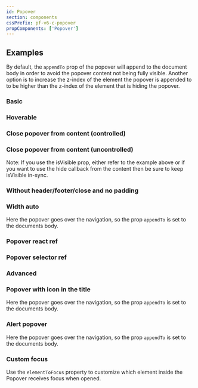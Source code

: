```yaml
---
id: Popover
section: components
cssPrefix: pf-v6-c-popover
propComponents: ['Popover']
---
```



## Examples

By default, the `appendTo` prop of the popover will append to the document body in order to avoid the popover content not being fully visible. Another option is to increase the z-index of the element the popover is appended to to be higher than the z-index of the element that is hiding the popover.

### Basic



<LiveExample src={PopoverBasic} />

### Hoverable



<LiveExample src={PopoverHover} />

### Close popover from content (controlled)



<LiveExample src={PopoverCloseControlled} />

### Close popover from content (uncontrolled)

Note: If you use the isVisible prop, either refer to the example above or if you want to use the hide callback from the content then be sure to keep isVisible in-sync.



<LiveExample src={PopoverCloseUncontrolled} />

### Without header/footer/close and no padding



<LiveExample src={PopoverWithoutHeaderFooterCloseNoPadding} />

### Width auto

Here the popover goes over the navigation, so the prop `appendTo` is set to the documents body.



<LiveExample src={PopoverWidthAuto} />

### Popover react ref



<LiveExample src={PopoverReactRef} />

### Popover selector ref



<LiveExample src={PopoverSelectorRef} />

### Advanced



<LiveExample src={PopoverAdvanced} />

### Popover with icon in the title

Here the popover goes over the navigation, so the prop `appendTo` is set to the documents body.



<LiveExample src={PopoverWithIconInTheTitle} />

### Alert popover

Here the popover goes over the navigation, so the prop `appendTo` is set to the documents body.



<LiveExample src={PopoverAlert} />

### Custom focus

Use the `elementToFocus` property to customize which element inside the Popover receives focus when opened.



<LiveExample src={PopoverCustomFocus} />
